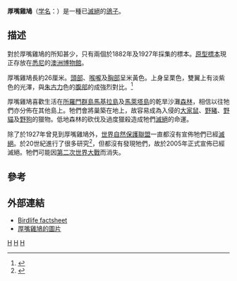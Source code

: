 {{Speciesbox
| taxon = Gallicolumba salamonis
| status = EX
| status_system = IUCN
| status_ref = <ref name=IUCN>{{IUCN2008|assessors=BirdLife International|year=2008|id=143610|title=Gallicolumba salamonis|downloaded=12 January 2009}}</ref>
| extinct = 20世紀中
| binomial_authority = ([[Edward_Pierson_Ramsay|Ramsay]], 1882)
| synonyms =
* ''Phlogaenas salamonis''
}}

'''厚嘴雞鳩'''（[[学名|学名]]：''{{lang|la|Gallicolumba salamonis}}''）是一種已[[滅絕|滅絕]]的[[鴿子|鴿子]]。

==描述==
對於厚嘴雞鳩的所知甚少，只有兩個於1882年及1927年採集的標本。[[原型標本|原型標本]]現正存放在[[悉尼|悉尼]]的[[澳洲博物館|澳洲博物館]]。

厚嘴雞鳩長約26厘米。[[頭部|頭部]]、[[喉嚨|喉嚨]]及[[胸部|胸部]]呈米黃色。上身呈栗色，雙翼上有淡紫色的光澤，與[[朱古力|朱古力]]色的[[腹部|腹部]]的成強烈對比。<ref>{{Cite journal en|author=Ramsay, Edward Pierson|year=1882|title=Description of two new birds from the Solomon Islands|journal=Proc. Linn. Soc. New South Wales|volume=7|pages=299-301}}</ref>

厚嘴雞鳩喜歡生活在[[所羅門群島|所羅門群島]][[馬基拉島|馬基拉島]]及[[馬萊塔島|馬萊塔島]]的乾旱沙灘[[森林|森林]]，相信以往牠們亦分佈在其他島上。牠們會將巢築在地上，故容易成為入侵的[[大家鼠|大家鼠]]、[[野豬|野豬]]、[[野貓|野貓]]及[[野狗|野狗]]的獵物。低地森林的砍伐及過度獵殺造成牠們[[滅絕|滅絕]]的命運。

除了於1927年曾見到厚嘴雞鳩外，[[世界自然保護聯盟|世界自然保護聯盟]]一直都沒有宣佈牠們已經[[滅絕|滅絕]]。於20世紀進行了很多研究<ref>{{Cite journal en|author=Dutson, Guy|year=2003|title=Is the Thick-billed Ground-Dove Gallicolumba salamonis extant?|journal=Ibis|volume=145|pages=175|url=http://www.blackwell-synergy.com/doi/pdf/10.1046/j.1474-919X.2003.00137.x}}{{Dead link|date=2019年10月 |bot=InternetArchiveBot |fix-attempted=yes }}</ref>，但都沒有發現牠們，故於2005年正式宣佈已經滅絕。牠們可能因[[第二次世界大戰|第二次世界大戰]]而消失。

==參考==
{{reflist}}

==外部連結==
* [http://www.birdlife.org/datazone/species/index.html?action=SpcHTMDetails.asp&sid=2619&m=0 Birdlife factsheet] {{Wayback|url=http://www.birdlife.org/datazone/species/index.html?action=SpcHTMDetails.asp&sid=2619&m=0 |date=20090105081235 }} 
* [http://www.amonline.net.au/collections/ornithology/illustrators.htm 厚嘴雞鳩的圖片] {{Wayback|url=http://www.amonline.net.au/collections/ornithology/illustrators.htm |date=20080525071811 }}
{{Taxonbar|from=Q27074715}}

[[Category:IUCN紅色名錄絕滅物種|H]]
[[Category:鳩鴿科|H]]
[[Category:1882年描述的鸟类|H]]
